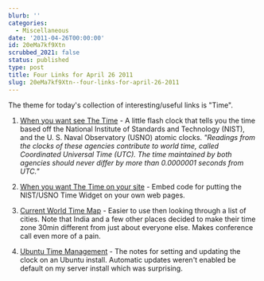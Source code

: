 ```yaml
---
blurb: ''
categories:
  - Miscellaneous
date: '2011-04-26T00:00:00'
id: 20eMa7kf9Xtn
scrubbed_2021: false
status: published
type: post
title: Four Links for April 26 2011
slug: 20eMa7kf9Xtn--four-links-for-april-26-2011
---
```


The theme for today's collection of interesting/useful links is "Time".

1. [When you want see The Time](http://www.time.gov/widget.html) - A little flash clock that tells you the time based off the National Institute of Standards and Technology (NIST), and the U. S. Naval Observatory (USNO) atomic clocks. *"Readings from the clocks of these agencies contribute to world time, called Coordinated Universal Time (UTC). The time maintained by both agencies should never differ by more than 0.0000001 seconds from UTC."*

2. [When you want The Time on your site](http://www.time.gov/widget/) - Embed code for putting the NIST/USNO Time Widget on your own web pages.

3. [Current World Time Map](http://www.worldtimezone.com/) - Easier to use then looking through a list of cities. Note that India and a few other places decided to make their time zone 30min different from just about everyone else. Makes conference call even more of a pain. 

4. [Ubuntu Time Management](https://help.ubuntu.com/community/UbuntuTime) - The notes for setting and updating the clock on an Ubuntu install. Automatic updates weren't enabled be default on my server install which was surprising.
